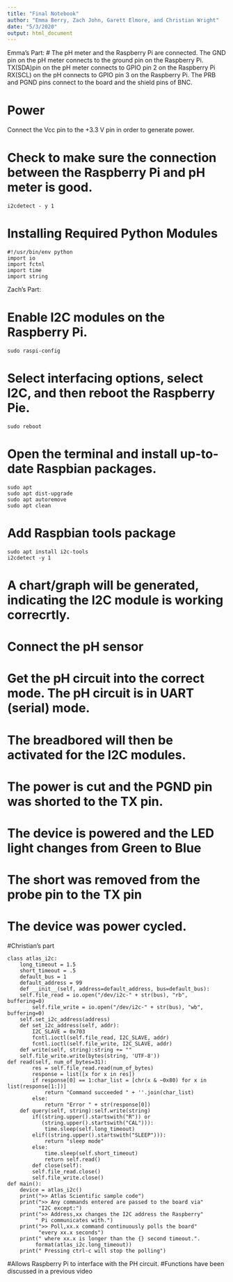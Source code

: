 ```yaml
---
title: "Final Notebook"
author: "Emma Berry, Zach John, Garett Elmore, and Christian Wright"
date: "5/3/2020"
output: html_document
---
```


Emma's Part:
# The pH meter and the Raspberry Pi are connected.
The GND pin on the pH meter connects to the ground pin on the Raspberry Pi.
TX(SDA)pin on the pH meter connects to GPIO pin 2 on the Raspberry Pi
RX(SCL) on the pH connects to GPIO pin 3 on the Raspberry Pi.
The PRB and PGND pins connect to the board and the shield pins of BNC.

# Power
Connect the Vcc pin to the +3.3 V pin in order to generate power.

# Check to make sure the connection between the Raspberry Pi and pH meter is good.
```
i2cdetect - y 1
```

# Installing Required Python Modules
```
#!/usr/bin/env python
import io
import fctnl
import time
import string
```

Zach's Part:

# Enable I2C modules on the Raspberry Pi.

```
sudo raspi-config
```

# Select interfacing options, select I2C, and then reboot the Raspberry Pie. 

```
sudo reboot
```

# Open the terminal and install up-to-date Raspbian packages.

```
sudo apt
sudo apt dist-upgrade
sudo apt autoremove
sudo apt clean
```

# Add Raspbian tools package

```
sudo apt install i2c-tools
i2cdetect -y 1
```

# A chart/graph will be generated, indicating the I2C module is working correcrtly. 

# Connect the pH sensor

# Get the pH circuit into the correct mode. The pH circuit is in UART (serial) mode.

# The breadbored will then be activated for the I2C modules.

# The power is cut and the PGND pin was shorted to the TX pin.

# The device is powered and the LED light changes from Green to Blue

# The short was removed from the probe pin to the TX pin

# The device was power cycled.

#Christian's part

```
class atlas_i2c:
    long_timeout = 1.5  
    short_timeout = .5
    default_bus = 1  
    default_address = 99
    def __init__(self, address=default_address, bus=default_bus):
    self.file_read = io.open("/dev/i2c-" + str(bus), "rb", buffering=0)
        self.file_write = io.open("/dev/i2c-" + str(bus), "wb", buffering=0)
    self.set_i2c_address(address)
    def set_i2c_address(self, addr):
        I2C_SLAVE = 0x703
        fcntl.ioctl(self.file_read, I2C_SLAVE, addr)
        fcntl.ioctl(self.file_write, I2C_SLAVE, addr)
    def write(self, string):string += ""           
    self.file_write.write(bytes(string, 'UTF-8'))
def read(self, num_of_bytes=31):
        res = self.file_read.read(num_of_bytes)  
        response = list([x for x in res])
        if response[0] == 1:char_list = [chr(x & ~0x80) for x in list(response[1:])]
            return "Command succeeded " + ''.join(char_list)
        else:
            return "Error " + str(response[0])
    def query(self, string):self.write(string)
        if((string.upper().startswith("R")) or
           (string.upper().startswith("CAL"))):
            time.sleep(self.long_timeout)
        elif((string.upper().startswith("SLEEP"))):
            return "sleep mode"
        else:
            time.sleep(self.short_timeout)
            return self.read()
        def close(self):
        self.file_read.close()
        self.file_write.close()
def main():
    device = atlas_i2c()  
    print(">> Atlas Scientific sample code")
    print(">> Any commands entered are passed to the board via" 
          "I2C except:")
    print(">> Address,xx changes the I2C address the Raspberry"
         " Pi communicates with.")
    print(">> Poll,xx.x command continuously polls the board"
          "every xx.x seconds")
    print(" where xx.x is longer than the {} second timeout.".
         format(atlas_i2c.long_timeout))
    print(" Pressing ctrl-c will stop the polling")
```
#Allows Raspberry Pi to interface with the PH circuit.
#Functions have been discussed in a previous video
